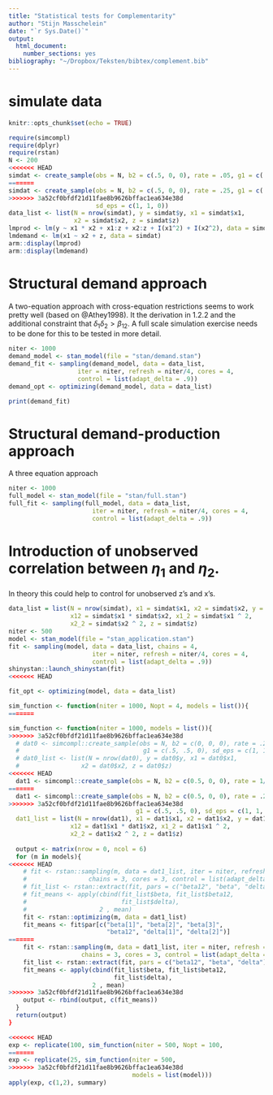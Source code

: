 ```yaml
---
title: "Statistical tests for Complementarity"
author: "Stijn Masschelein"
date: "`r Sys.Date()`"
output: 
  html_document: 
    number_sections: yes
bibliography: "~/Dropbox/Teksten/bibtex/complement.bib"
---
```


# simulate data

```r
knitr::opts_chunk$set(echo = TRUE)
```

```r
require(simcompl)
require(dplyr)
require(rstan)
N <- 200
<<<<<<< HEAD
simdat <- create_sample(obs = N, b2 = c(.5, 0, 0), rate = .05, g1 = c(.5, .5, 0),
=======
simdat <- create_sample(obs = N, b2 = c(.5, 0, 0), rate = .25, g1 = c(.5, .5, 0),
>>>>>>> 3a52cf0bfdf21d11fae8b9626bffac1ea634e38d
                        sd_eps = c(1, 1, 0))
data_list <- list(N = nrow(simdat), y = simdat$y, x1 = simdat$x1, 
                  x2 = simdat$x2, z = simdat$z)
lmprod <- lm(y ~ x1 * x2 + x1:z + x2:z + I(x1^2) + I(x2^2), data = simdat)
lmdemand <- lm(x1 ~ x2 + z, data = simdat)
arm::display(lmprod)
arm::display(lmdemand)
```

# Structural demand approach

A two-equation approach with cross-equation restrictions seems to work pretty
well (based on @Athey1998). It the derivation in 1.2.2 and the additional 
constraint that $\delta_1 \delta_2 > \beta_{12}$.  A full scale simulation 
exercise needs to be done for this to be tested in more detail.

```r
niter <- 1000
demand_model <- stan_model(file = "stan/demand.stan")
demand_fit <- sampling(demand_model, data = data_list, 
                   iter = niter, refresh = niter/4, cores = 4, 
                   control = list(adapt_delta = .9))
demand_opt <- optimizing(demand_model, data = data_list)
```
```r
print(demand_fit)
```

# Structural demand-production approach

A three equation approach

```r
niter <- 1000
full_model <- stan_model(file = "stan/full.stan")
full_fit <- sampling(full_model, data = data_list,
                       iter = niter, refresh = niter/4, cores = 4,
                       control = list(adapt_delta = .9))
```

# Introduction of unobserved correlation between $\eta_1$ and $\eta_2$. 

In theory this could help to control for unobserved z's and x's. 
```r
data_list = list(N = nrow(simdat), x1 = simdat$x1, x2 = simdat$x2, y = simdat$y,
                 x12 = simdat$x1 * simdat$x2, x1_2 = simdat$x1 ^ 2, 
                 x2_2 = simdat$x2 ^ 2, z = simdat$z)
niter <- 500
model <- stan_model(file = "stan_application.stan")
fit <- sampling(model, data = data_list, chains = 4,
                       iter = niter, refresh = niter/4, cores = 4,
                       control = list(adapt_delta = .9))
shinystan::launch_shinystan(fit)
<<<<<<< HEAD

fit_opt <- optimizing(model, data = data_list)
```

```r
sim_function <- function(niter = 1000, Nopt = 4, models = list()){
=======
```

```r
sim_function <- function(niter = 1000, models = list()){
>>>>>>> 3a52cf0bfdf21d11fae8b9626bffac1ea634e38d
  # dat0 <- simcompl::create_sample(obs = N, b2 = c(0, 0, 0), rate = .25, 
  #                                  g1 = c(.5, .5, 0), sd_eps = c(1, 1, 0))
  # dat0_list <- list(N = nrow(dat0), y = dat0$y, x1 = dat0$x1, 
  #                 x2 = dat0$x2, z = dat0$z)
<<<<<<< HEAD
  dat1 <- simcompl::create_sample(obs = N, b2 = c(0.5, 0, 0), rate = 1/Nopt, 
=======
  dat1 <- simcompl::create_sample(obs = N, b2 = c(0.5, 0, 0), rate = .25, 
>>>>>>> 3a52cf0bfdf21d11fae8b9626bffac1ea634e38d
                                   g1 = c(.5, .5, 0), sd_eps = c(1, 1, 0))
  dat1_list = list(N = nrow(dat1), x1 = dat1$x1, x2 = dat1$x2, y = dat1$y,
                 x12 = dat1$x1 * dat1$x2, x1_2 = dat1$x1 ^ 2, 
                 x2_2 = dat1$x2 ^ 2, z = dat1$z)
  
  output <- matrix(nrow = 0, ncol = 6)
  for (m in models){
<<<<<<< HEAD
    # fit <- rstan::sampling(m, data = dat1_list, iter = niter, refresh = niter/4,
    #                 chains = 3, cores = 3, control = list(adapt_delta = .9)) 
    # fit_list <- rstan::extract(fit, pars = c("beta12", "beta", "delta"))
    # fit_means <- apply(cbind(fit_list$beta, fit_list$beta12,
    #                          fit_list$delta),
    #                    2 , mean)
    fit <- rstan::optimizing(m, data = dat1_list)
    fit_means <- fit$par[c("beta[1]", "beta[2]", "beta[3]", 
                           "beta12", "delta[1]", "delta[2]")]
=======
    fit <- rstan::sampling(m, data = dat1_list, iter = niter, refresh = niter/4,
                    chains = 3, cores = 3, control = list(adapt_delta = .9)) 
    fit_list <- rstan::extract(fit, pars = c("beta12", "beta", "delta"))
    fit_means <- apply(cbind(fit_list$beta, fit_list$beta12,
                             fit_list$delta),
                       2 , mean)
>>>>>>> 3a52cf0bfdf21d11fae8b9626bffac1ea634e38d
    output <- rbind(output, c(fit_means))
  }
  return(output)
}

<<<<<<< HEAD
exp <- replicate(100, sim_function(niter = 500, Nopt = 100,
=======
exp <- replicate(25, sim_function(niter = 500, 
>>>>>>> 3a52cf0bfdf21d11fae8b9626bffac1ea634e38d
                                  models = list(model)))
apply(exp, c(1,2), summary)

```
